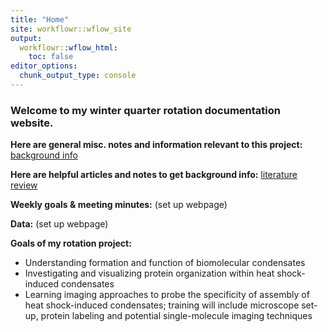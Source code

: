 ```yaml
---
title: "Home"
site: workflowr::wflow_site
output:
  workflowr::wflow_html:
    toc: false
editor_options:
  chunk_output_type: console
---
```


### Welcome to my winter quarter rotation documentation website.

**Here are general misc. notes and information relevant to this project:** [background info](notes.html)

**Here are helpful articles and notes to get background info:** [literature review](literature.html)

**Weekly goals & meeting minutes:** (set up webpage)

**Data:** (set up webpage)

**Goals of my rotation project:**

* Understanding formation and function of biomolecular condensates
* Investigating and visualizing protein organization within heat shock-induced condensates
* Learning imaging approaches to probe the specificity of assembly of heat shock-induced condensates; training will include microscope set-up, protein labeling and potential single-molecule imaging techniques 
